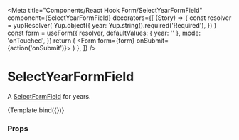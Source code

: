 
<Meta
  title="Components/React Hook Form/SelectYearFormField"
  component={SelectYearFormField}
  decorators={[
    (Story) => {
      const resolver = yupResolver(
        Yup.object({
          year: Yup.string().required('Required'),
        })
      )
      const form = useForm({
        resolver,
        defaultValues: { year: '' },
        mode: 'onTouched',
      })
      return (
        <Form form={form} onSubmit={action('onSubmit')}>
          <Story />
        </Form>
      )
    },
  ]}
/>

# SelectYearFormField

A [SelectFormField](../?path=/docs/components-reacthookform-selectformfield--default-story) for years.


<Canvas>
  <Story
    name="Default"
    args={{
      name: 'year',
      label: 'Year of birth',
      from: 2018,
      to: new Date().getFullYear(),
    }}
    argTypes={{
      disabled: { type: 'boolean' },
      required: { type: 'boolean' },
      hideRequired: { type: 'boolean' },
    }}
  >
    {Template.bind({})}
  </Story>
</Canvas>

### Props

<ArgsTable story="Default" />
